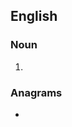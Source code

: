 ==English==

===Noun===
{{head|en|noun form}}

# {{plural of|en|ballestra}}

===Anagrams===
* {{anagrams|en|a=aabellrsst|reballasts}}